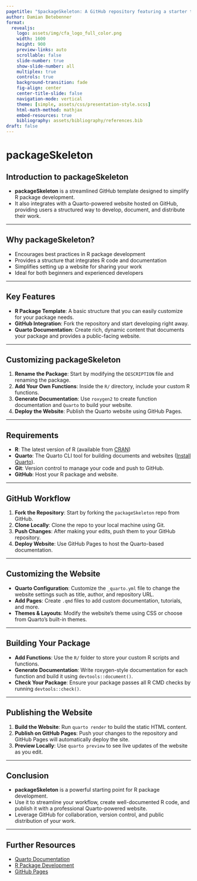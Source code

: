```yaml
---
pagetitle: "$packageSkeleton: A GitHub repository featuring a starter template for R package development, paired with a Quarto-powered website"
author: Damian Betebenner
format:
  revealjs:
    logo: assets/img/cfa_logo_full_color.png
    width: 1600
    height: 900
    preview-links: auto
    scrollable: false
    slide-number: true
    show-slide-number: all
    multiplex: true
    controls: true
    background-transition: fade
    fig-align: center
    center-title-slide: false
    navigation-mode: vertical
    theme: [simple, assets/css/presentation-style.scss]
    html-math-method: mathjax
    embed-resources: true
    bibliography: assets/bibliography/references.bib
draft: false
---
```


# packageSkeleton

## Introduction to packageSkeleton

- **packageSkeleton** is a streamlined GitHub template designed to simplify R package development.
- It also integrates with a Quarto-powered website hosted on GitHub, providing users a structured way to develop, document, and distribute their work.

---

## Why packageSkeleton?

- Encourages best practices in R package development
- Provides a structure that integrates R code and documentation
- Simplifies setting up a website for sharing your work
- Ideal for both beginners and experienced developers

---

## Key Features

- **R Package Template**: A basic structure that you can easily customize for your package needs.
- **GitHub Integration**: Fork the repository and start developing right away.
- **Quarto Documentation**: Create rich, dynamic content that documents your package and provides a public-facing website.

---

## Customizing packageSkeleton

1. **Rename the Package**: Start by modifying the `DESCRIPTION` file and renaming the package.
2. **Add Your Own Functions**: Inside the `R/` directory, include your custom R functions.
3. **Generate Documentation**: Use `roxygen2` to create function documentation and `Quarto` to build your website.
4. **Deploy the Website**: Publish the Quarto website using GitHub Pages.

---

## Requirements

- **R**: The latest version of R (available from [CRAN](https://cran.r-project.org/))
- **Quarto**: The Quarto CLI tool for building documents and websites ([Install Quarto](https://quarto.org/docs/get-started/)).
- **Git**: Version control to manage your code and push to GitHub.
- **GitHub**: Host your R package and website.

---

## GitHub Workflow

1. **Fork the Repository**: Start by forking the `packageSkeleton` repo from GitHub.
2. **Clone Locally**: Clone the repo to your local machine using Git.
3. **Push Changes**: After making your edits, push them to your GitHub repository.
4. **Deploy Website**: Use GitHub Pages to host the Quarto-based documentation.

---

## Customizing the Website

- **Quarto Configuration**: Customize the `_quarto.yml` file to change the website settings such as title, author, and repository URL.
- **Add Pages**: Create `.qmd` files to add custom documentation, tutorials, and more.
- **Themes & Layouts**: Modify the website’s theme using CSS or choose from Quarto’s built-in themes.

---

## Building Your Package

- **Add Functions**: Use the `R/` folder to store your custom R scripts and functions.
- **Generate Documentation**: Write roxygen-style documentation for each function and build it using `devtools::document()`.
- **Check Your Package**: Ensure your package passes all R CMD checks by running `devtools::check()`.

---

## Publishing the Website

1. **Build the Website**: Run `quarto render` to build the static HTML content.
2. **Publish on GitHub Pages**: Push your changes to the repository and GitHub Pages will automatically deploy the site.
3. **Preview Locally**: Use `quarto preview` to see live updates of the website as you edit.

---

## Conclusion

- **packageSkeleton** is a powerful starting point for R package development.
- Use it to streamline your workflow, create well-documented R code, and publish it with a professional Quarto-powered website.
- Leverage GitHub for collaboration, version control, and public distribution of your work.

---

## Further Resources

- [Quarto Documentation](https://quarto.org/docs/)
- [R Package Development](https://r-pkgs.org/)
- [GitHub Pages](https://pages.github.com/)

